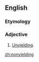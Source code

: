 ==English==

===Etymology===
{{prefix|en|non|yielding}}

===Adjective===
{{en-adj}}

# [[unyielding|Unyielding]].

[[zh:nonyielding]]